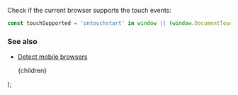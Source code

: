 
Check if the current browser supports the touch events:

```js
const touchSupported = 'ontouchstart' in window || (window.DocumentTouch && document instanceof DocumentTouch);
```

### See also

-   [Detect mobile browsers](/detect-mobile-browsers)

    <PostLayout keywords="check touch events supported, DocumentTouch" title="Check if the touch events are supported">
        {children}
    </PostLayout>
);

